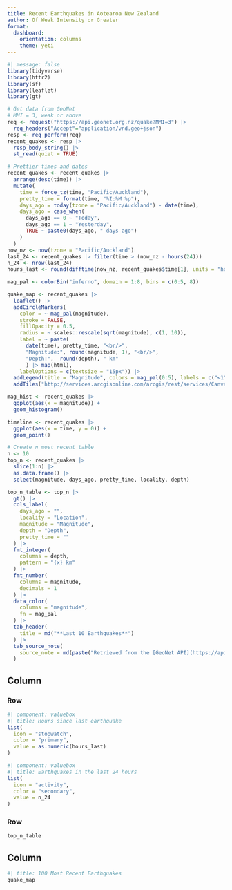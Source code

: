 ```yaml
---
title: Recent Earthquakes in Aotearoa New Zealand
author: Of Weak Intensity or Greater
format: 
  dashboard:
    orientation: columns
    theme: yeti
---
```


```r
#| message: false
library(tidyverse)
library(httr2)
library(sf)
library(leaflet)
library(gt)
```

```r
# Get data from GeoNet
# MMI = 3, weak or above
req <- request("https://api.geonet.org.nz/quake?MMI=3") |> 
  req_headers("Accept"="application/vnd.geo+json")
resp <- req_perform(req)
recent_quakes <- resp |> 
  resp_body_string() |> 
  st_read(quiet = TRUE)
```

```r
# Prettier times and dates
recent_quakes <- recent_quakes |> 
  arrange(desc(time)) |> 
  mutate(
    time = force_tz(time, "Pacific/Auckland"),
    pretty_time = format(time, "%I:%M %p"),
    days_ago = today(tzone = "Pacific/Auckland") - date(time),
    days_ago = case_when(
      days_ago == 0 ~ "Today",
      days_ago == 1 ~ "Yesterday",
      TRUE ~ paste0(days_ago, " days ago")
    )
  )
now_nz <- now(tzone = "Pacific/Auckland")
last_24 <- recent_quakes |> filter(time > (now_nz - hours(24)))
n_24 <- nrow(last_24)
hours_last <- round(difftime(now_nz, recent_quakes$time[1], units = "hours"))
```

```r
mag_pal <- colorBin("inferno", domain = 1:8, bins = c(0:5, 8))

quake_map <- recent_quakes |> 
  leaflet() |> 
  addCircleMarkers(
    color = ~ mag_pal(magnitude),
    stroke = FALSE,
    fillOpacity = 0.5,
    radius = ~ scales::rescale(sqrt(magnitude), c(1, 10)),
    label = ~ paste(
      date(time), pretty_time, "<br/>",
      "Magnitude:", round(magnitude, 1), "<br/>", 
      "Depth:",  round(depth), " km"
      ) |> map(html),
    labelOptions = c(textsize = "15px")) |> 
  addLegend(title = "Magnitude", colors = mag_pal(0:5), labels = c("<1", 1:4,">5")) |> 
  addTiles("http://services.arcgisonline.com/arcgis/rest/services/Canvas/World_Light_Gray_Base/MapServer/tile/{z}/{y}/{x}", options = tileOptions(minZoom = 5, maxZoom = 10)) 
```

```r
mag_hist <- recent_quakes |> 
  ggplot(aes(x = magnitude)) +
  geom_histogram()
```

```r
timeline <- recent_quakes |> 
  ggplot(aes(x = time, y = 0)) +
  geom_point()
```

```r
# Create n most recent table
n <- 10
top_n <- recent_quakes |> 
  slice(1:n) |> 
  as.data.frame() |> 
  select(magnitude, days_ago, pretty_time, locality, depth) 

top_n_table <- top_n |> 
  gt() |> 
  cols_label(
    days_ago = "",
    locality = "Location",
    magnitude = "Magnitude",
    depth = "Depth",
    pretty_time = ""
  ) |> 
  fmt_integer(
    columns = depth, 
    pattern = "{x} km"
  ) |> 
  fmt_number(
    columns = magnitude,
    decimals = 1
  ) |> 
  data_color(
    columns = "magnitude",
    fn = mag_pal
  ) |>
  tab_header(
    title = md("**Last 10 Earthquakes**")
  ) |> 
  tab_source_note(
    source_note = md(paste("Retrieved from the [GeoNet API](https://api.geonet.org.nz/) at", format(now_nz, "%Y/%m/%d %H:%M %Z")))
  )
```

## Column

### Row

```r
#| component: valuebox
#| title: Hours since last earthquake
list(
  icon = "stopwatch",
  color = "primary",
  value = as.numeric(hours_last)
)
```

```r
#| component: valuebox
#| title: Earthquakes in the last 24 hours
list(
  icon = "activity",
  color = "secondary",
  value = n_24
)
```

### Row

```r
top_n_table
```

## Column

```r
#| title: 100 Most Recent Earthquakes
quake_map
```
